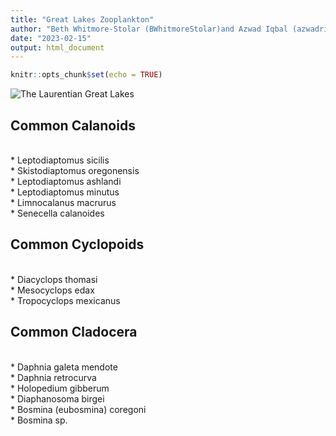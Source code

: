 ```yaml
---
title: "Great Lakes Zooplankton"
author: "Beth Whitmore-Stolar (BWhitmoreStolar)and Azwad Iqbal (azwadriqbal)"
date: "2023-02-15"
output: html_document
---
```


```r
knitr::opts_chunk$set(echo = TRUE)
```
![The Laurentian Great Lakes](https://ohiodnr.gov/static/documents/water/WIPP/Compact%20Map.jpg)
<br>

## Common Calanoids
<br>
* Leptodiaptomus sicilis
<br>
* Skistodiaptomus oregonensis
<br>
* Leptodiaptomus ashlandi
<br>
* Leptodiaptomus minutus
<br>
* Limnocalanus macrurus
<br>
* Senecella calanoides
<br>

## Common Cyclopoids
<br>
* Diacyclops thomasi
<br>
* Mesocyclops edax
<br>
* Tropocyclops mexicanus
<br>

## Common Cladocera
<br>
* Daphnia galeta mendote
<br>
* Daphnia retrocurva
<br>
* Holopedium gibberum
<br>
* Diaphanosoma birgei
<br>
* Bosmina (eubosmina) coregoni
<br>
* Bosmina sp.
<br>
